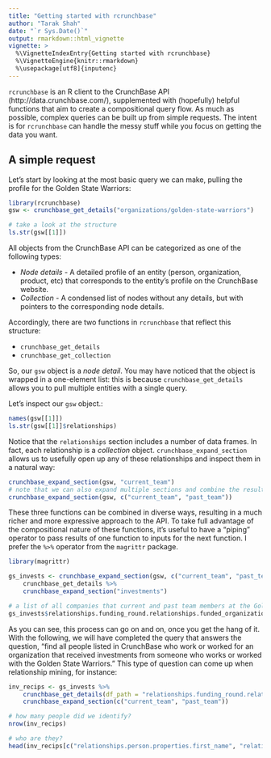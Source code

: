 ```yaml
---
title: "Getting started with rcrunchbase"
author: "Tarak Shah"
date: "`r Sys.Date()`"
output: rmarkdown::html_vignette
vignette: >
  %\VignetteIndexEntry{Getting started with rcrunchbase}
  %\VignetteEngine{knitr::rmarkdown}
  %\usepackage[utf8]{inputenc}
---
```


`rcrunchbase` is an R client to the CrunchBase API (http://data.crunchbase.com/), supplemented with (hopefully) helpful functions that aim to create a compositional query flow. As much as possible, complex queries can be built up from simple requests. The intent is for `rcrunchbase` can handle the messy stuff while you focus on getting the data you want.

## A simple request
Let's start by looking at the most basic query we can make, pulling the profile for the Golden State Warriors:

```r
library(rcrunchbase)
gsw <- crunchbase_get_details("organizations/golden-state-warriors")

# take a look at the structure
ls.str(gsw[[1]])
```

All objects from the CrunchBase API can be categorized as one of the following types:

* _Node details_ - A detailed profile of an entity (person, organization, product, etc) that corresponds to the entity's profile on the CrunchBase website.
* _Collection_ - A condensed list of nodes without any details, but with pointers to the corresponding node details.

Accordingly, there are two functions in `rcrunchbase` that reflect this structure:

* `crunchbase_get_details`
* `crunchbase_get_collection`

So, our `gsw` object is a *node detail*. You may have noticed that the object is wrapped in a one-element list: this is because `crunchbase_get_details` allows you to pull multiple entities with a single query. 

Let's inspect our `gsw` object.:
```r
names(gsw[[1]])
ls.str(gsw[[1]]$relationships)
```

Notice that the `relationships` section includes a number of data frames. In fact, each relationship is a _collection_ object. `crunchbase_expand_section` allows us to usefully open up any of these relationships and inspect them in a natural way:

```r
crunchbase_expand_section(gsw, "current_team")
# note that we can also expand multiple sections and combine the results:
crunchbase_expand_section(gsw, c("current_team", "past_team"))
```

These three functions can be combined in diverse ways, resulting in a much richer and more expressive approach to the API. To take full advantage of the compositional nature of these functions, it's useful to have a "piping" operator to pass results of one function to inputs for the next function. I prefer the `%>%` operator from the `magrittr` package.

```r
library(magrittr)

gs_invests <- crunchbase_expand_section(gsw, c("current_team", "past_team")) %>%
    crunchbase_get_details %>%
    crunchbase_expand_section("investments")

# a list of all companies that current and past team members at the Golden State Warriors have invested in:
gs_invests$relationships.funding_round.relationships.funded_organization.properties.name
```

As you can see, this process can go on and on, once you get the hang of it. With the following, we will have completed the query that answers the question, "find all people listed in CrunchBase who work or worked for an organization that received investments from someone who works or worked with the Golden State Warriors." This type of question can come up when relationship mining, for instance:

```r
inv_recips <- gs_invests %>% 
    crunchbase_get_details(df_path = "relationships.funding_round.relationships.funded_organization.properties.api_path") %>% 
    crunchbase_expand_section(c("current_team", "past_team"))

# how many people did we identify?
nrow(inv_recips)

# who are they?
head(inv_recips[c("relationships.person.properties.first_name", "relationships.person.properties.last_name", "properties.title")])
```
